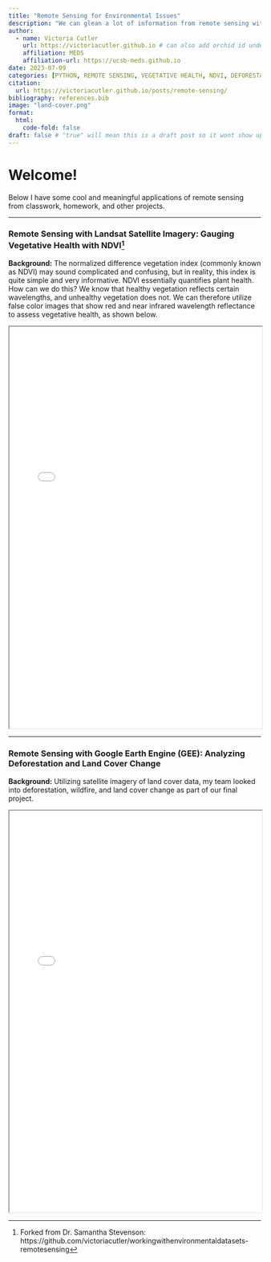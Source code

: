 ```yaml
---
title: "Remote Sensing for Environmental Issues"
description: "We can glean a lot of information from remote sensing with both true- and false- colored satellite imagery. Check out this post to see some meaningful environmental applications."
author:
  - name: Victoria Cutler
    url: https://victoriacutler.github.io # can also add orchid id under here
    affiliation: MEDS 
    affiliation-url: https://ucsb-meds.github.io
date: 2023-07-09
categories: [PYTHON, REMOTE SENSING, VEGETATIVE HEALTH, NDVI, DEFORESTATION, LAND COVER CHANGE, GOOGLE EARTH ENGINE, LANDSAT]
citation:
  url: https://victoriacutler.github.io/posts/remote-sensing/
bibliography: references.bib
image: "land-cover.png"
format:
  html:
    code-fold: false
draft: false # "true" will mean this is a draft post so it wont show up on my site
---
```


# Welcome!

Below I have some cool and meaningful applications of remote sensing from classwork, homework, and other projects.

------------------------------------------------------------------------

### Remote Sensing with Landsat Satellite Imagery: Gauging Vegetative Health with NDVI[^1]

[^1]: Forked from Dr. Samantha Stevenson: https://github.com/victoriacutler/workingwithenvironmentaldatasets-remotesensing

**Background:** The normalized difference vegetation index (commonly known as NDVI) may sound complicated and confusing, but in reality, this index is quite simple and very informative. NDVI essentially quantifies plant health. How can we do this? We know that healthy vegetation reflects certain wavelengths, and unhealthy vegetation does not. We can therefore utilize false color images that show red and near infrared wavelength reflectance to assess vegetative health, as shown below.

<iframe src="files/NDVI_Landsat_GEE.html" width="100%" height="800px"></iframe>

------------------------------------------------------------------------

### Remote Sensing with Google Earth Engine (GEE): Analyzing Deforestation and Land Cover Change

**Background:** Utilizing satellite imagery of land cover data, my team looked into deforestation, wildfire, and land cover change as part of our final project.

<iframe src="files/finalproject.html" width="100%" height="800px"></iframe>
